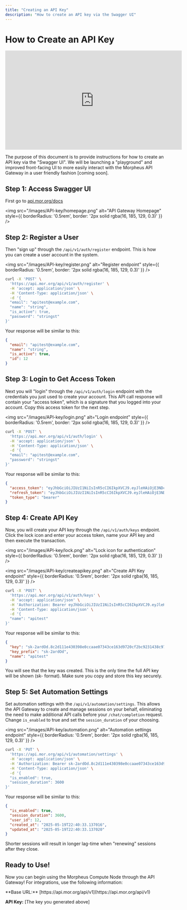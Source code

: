 ```yaml
---
title: "Creating an API Key"
description: "How to create an API key via the Swagger UI"
---
```


# How to Create an API Key

<iframe
  width="560"
  height="315"
  src="https://www.youtube.com/embed/o7e5JoveN6c"
  title="How to Create an API Key Tutorial"
  frameBorder="0"
  allow="accelerometer; autoplay; clipboard-write; encrypted-media; gyroscope; picture-in-picture"
  allowFullScreen
  style={{ width: '100%', borderRadius: '0.5rem' }}
></iframe>

<br />

The purpose of this document is to provide instructions for how to create an API key via the "Swagger UI". We will be launching a "playground" and improved front-facing UI to more easily interact with the Morpheus API Gateway in a user friendly fashion [coming soon].

## Step 1: Access Swagger UI

First go to [api.mor.org/docs](https://api.mor.org/docs)

<img
  src="/images/API-key/homepage.png"
  alt="API Gateway Homepage"
  style={{ borderRadius: '0.5rem', border: '2px solid rgba(16, 185, 129, 0.3)' }}
/>

## Step 2: Register a User

Then "sign up" through the `/api/v1/auth/register` endpoint. This is how you can create a user account in the system.

<img
  src="/images/API-key/register.png"
  alt="Register endpoint"
  style={{ borderRadius: '0.5rem', border: '2px solid rgba(16, 185, 129, 0.3)' }}
/>

```bash
curl -X 'POST' \
  'https://api.mor.org/api/v1/auth/register' \
  -H 'accept: application/json' \
  -H 'Content-Type: application/json' \
  -d '{
  "email": "apitest@example.com",
  "name": "string",
  "is_active": true,
  "password": "stringst"
}'
```

Your response will be similar to this:

```json
{
  "email": "apitest@example.com",
  "name": "string",
  "is_active": true,
  "id": 12
}
```

## Step 3: Login to Get Access Token

Next you will "login" through the `/api/v1/auth/login` endpoint with the credentials you just used to create your account. This API call response will contain your "access token", which is a signature that you logged into your account. Copy this access token for the next step.

<img
  src="/images/API-key/login.png"
  alt="Login endpoint"
  style={{ borderRadius: '0.5rem', border: '2px solid rgba(16, 185, 129, 0.3)' }}
/>

```bash
curl -X 'POST' \
  'https://api.mor.org/api/v1/auth/login' \
  -H 'accept: application/json' \
  -H 'Content-Type: application/json' \
  -d '{
  "email": "apitest@example.com",
  "password": "stringst"
}'
```

Your response will be similar to this:

```json
{
  "access_token": "eyJhbGciOiJIUzI1NiIsInR5cCI6IkpXVCJ9.eyJleHAiOjE3NDc2OTYwODQsInN1YiI6IjEyIiwidHlwZSI6ImFjY2VzcyJ9.fuDiUyhW-vX9_ixPx0DpZ9WrX6GJdFAyjjUqhqq4ld0",
  "refresh_token": "eyJhbGciOiJIUzI1NiIsInR5cCI6IkpXVCJ9.eyJleHAiOjE3NDgyOTkwODQsInN1YiI6IjEyIiwidHlwZSI6InJlZnJlc2gifQ.ZutpEFYkRTafJpzCfh4MepJf2E0WstQ3G9UVLeoAMCo",
  "token_type": "bearer"
}
```

## Step 4: Create API Key

Now, you will create your API key through the `/api/v1/auth/keys` endpoint. Click the lock icon and enter your access token, name your API key and then execute the transaction.

<img
  src="/images/API-key/lock.png"
  alt="Lock icon for authentication"
  style={{ borderRadius: '0.5rem', border: '2px solid rgba(16, 185, 129, 0.3)' }}
/>

<img
  src="/images/API-key/createapikey.png"
  alt="Create API Key endpoint"
  style={{ borderRadius: '0.5rem', border: '2px solid rgba(16, 185, 129, 0.3)' }}
/>

```bash
curl -X 'POST' \
  'https://api.mor.org/api/v1/auth/keys' \
  -H 'accept: application/json' \
  -H 'Authorization: Bearer eyJhbGciOiJIUzI1NiIsInR5cCI6IkpXVCJ9.eyJleHAiOjE3NDc2OTYwODQsInN1YiI6IjEyIiwidHlwZSI6ImFjY2VzcyJ9.fuDiUyhW-vX9_ixPx0DpZ9WrX6GJdFAyjjUqhqq4ld0' \
  -H 'Content-Type: application/json' \
  -d '{
  "name": "apitest"
}'
```

Your response will be similar to this:

```json
{
  "key": "sk-2ardOd.8c2d111e430398e0ccaae07343ce163d9720cf2bc9231438c972e1f4de87136c",
  "key_prefix": "sk-2ardOd",
  "name": "apitest"
}
```

<Warning>
You will see that the key was created. This is the only time the full API key will be shown (sk- format). Make sure you copy and store this key securely.
</Warning>

## Step 5: Set Automation Settings

Set automation settings with the `/api/v1/automation/settings`. This allows the API Gateway to create and manage sessions on your behalf, eliminating the need to make additional API calls before your `/chat/completion` request. Change `is_enabled` to true and set the `session_duration` of your choosing.

<img
  src="/images/API-key/automation.png"
  alt="Automation settings endpoint"
  style={{ borderRadius: '0.5rem', border: '2px solid rgba(16, 185, 129, 0.3)' }}
/>

```bash
curl -X 'PUT' \
  'https://api.mor.org/api/v1/automation/settings' \
  -H 'accept: application/json' \
  -H 'Authorization: Bearer sk-2ardOd.8c2d111e430398e0ccaae07343ce163d9720cf2bc9231438c972e1f4de87136c' \
  -H 'Content-Type: application/json' \
  -d '{
  "is_enabled": true,
  "session_duration": 3600
}'
```

Your response will be similar to this:

```json
{
  "is_enabled": true,
  "session_duration": 3600,
  "user_id": 12,
  "created_at": "2025-05-19T22:40:33.137016",
  "updated_at": "2025-05-19T22:40:33.137020"
}
```

<Note>
Shorter sessions will result in longer lag-time when "renewing" sessions after they close.
</Note>

## Ready to Use!

Now you can begin using the Morpheus Compute Node through the API Gateway! For integrations, use the following information:

<Info>
**Base URL:** [https://api.mor.org/api/v1](https://api.mor.org/api/v1)

**API Key:** [The key you generated above]
</Info>

